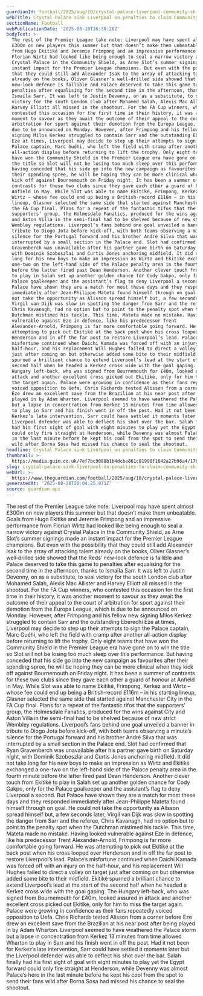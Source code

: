 ```yaml
---
guardianId: football/2025/aug/10/crystal-palace-liverpool-community-shield-match-report
webTitle: Crystal Palace sink Liverpool on penalties to claim Community Shield
sectionName: Football
webPublicationDate: '2025-08-10T16:30:26Z'
bodyText: >-
  The rest of the Premier League take note: Liverpool may have spent almost
  £300m on new players this summer but that doesn’t make them unbeatable. Goals
  from Hugo Ekitiké and Jeremie Frimpong and an impressive performance from
  Florian Wirtz had looked like being enough to seal a narrow victory against
  Crystal Palace in the Community Shield, as Arne Slot’s summer signings made an
  instant impact for the Premier League champions. But even with the possibility
  that they could still add Alexander Isak to the array of attacking talent
  already on the books, Oliver Glasner’s well‑drilled side showed that the Reds’
  new‑look defence is fallible and Palace deserved to take this game to
  penalties after equalising for the second time in the afternoon, thanks to
  Ismaïla Sarr. It was left to Justin Devenny, on as a substitute, to seal
  victory for the south London club after Mohamed Salah, Alexis Mac Allister and
  Harvey Elliott all missed in the shootout. For the FA Cup winners, who
  contested this occasion for the first time in their history, it was another
  moment to savour as they await the outcome of their appeal to the court of
  arbitration for sport against their demotion from the Europa League, which is
  due to be announced on Monday. However, after Frimpong and his fellow new
  signing Milos Kerkez struggled to contain Sarr and the outstanding Eberechi
  Eze at times, Liverpool may decide to step up their attempts to sign the
  Palace captain, Marc Guéhi, who left the field with cramp after another
  all-action display before returning to lift the trophy. Only eight teams that
  have won the Community Shield in the Premier League era have gone on to win
  the title so Slot will not be losing too much sleep over this performance. But
  having conceded that his side go into the new campaign as favourites after
  their spending spree, he will be hoping they can be more clinical when they
  kick off against Bournemouth on Friday night. It has been a summer of
  contrasts for these two clubs since they gave each other a guard of honour at
  Anfield in May. While Slot was able to name Ekitiké, Frimpong, Kerkez and
  Wirtz – whose fee could end up being a British‑record £116m – in his starting
  lineup, Glasner selected the same side that started against Manchester City in
  the FA Cup final. Plans for a repeat of the fantastic tifos that the
  supporters’ group, the Holmesdale Fanatics, produced for the wins against City
  and Aston Villa in the semi-final had to be shelved because of new strict
  Wembley regulations. Liverpool’s fans behind one goal unveiled a banner in
  tribute to Diogo Jota before kick-off, with both teams observing a minute’s
  silence for the Portugal forward and his brother André Silva that was
  interrupted by a small section in the Palace end. Slot had confirmed that Ryan
  Gravenberch was unavailable after his partner gave birth on Saturday night,
  with Dominik Szoboszlai and Curtis Jones anchoring midfield. It did not take
  long for his new boys to make an impression as Wirtz and Ekitiké exchanged a
  one-two on the left-hand side of the Palace penalty area in the fourth minute
  before the latter fired past Dean Henderson. Another clever touch from Ekitiké
  to play in Salah set up another golden chance for Cody Gakpo, only for the
  Palace goalkeeper and the assistant’s flag to deny Liverpool a second. But
  Palace have shown they are a match for most these days and they responded
  immediately after Jean-Philippe Mateta found himself through on goal. He could
  not take the opportunity as Alisson spread himself but, a few seconds later,
  Virgil van Dijk was slow in spotting the danger from Sarr and the referee,
  Chris Kavanagh, had no option but to point to the penalty spot when the
  Dutchman mistimed his tackle. This time, Mateta made no mistake. Having looked
  vulnerable against Eze in defence, like his predecessor Trent
  Alexander-Arnold, Frimpong is far more comfortable going forward. He was
  attempting to pick out Ekitiké at the back post when his cross looped over
  Henderson and in off the far post to restore Liverpool’s lead. Palace’s
  misfortune continued when Daichi Kamada was forced off with an injury on the
  half-hour, and his replacement Will Hughes failed to direct a volley on target
  just after coming on but otherwise added some bite to their midfield. Ekitiké
  spurned a brilliant chance to extend Liverpool’s lead at the start of the
  second half when he headed a Kerkez cross wide with the goal gaping. The
  Hungary left-back, who was signed from Bournemouth for £40m, looked assured in
  attack and another excellent cross picked out Ekitiké, only for him to miss
  the target again. Palace were growing in confidence as their fans repeatedly
  voiced opposition to Uefa. Chris Richards tested Alisson from a corner before
  Eze drew an excellent save from the Brazilian at his near post after being
  played in by Adam Wharton. Liverpool seemed to have weathered the Palace storm
  but a lapse in concentration from Kerkez 13 minutes from time allowed Wharton
  to play in Sarr and his finish went in off the post. Had it not been for
  Kerkez’s late intervention, Sarr could have settled it moments later but the
  Liverpool defender was able to deflect his shot over the bar. Salah finally
  had his first sight of goal with eight minutes to play yet the Egypt forward
  could only fire straight at Henderson, while Devenny was almost Palace’s hero
  in the last minute before he kept his cool from the spot to send their fans
  wild after Borna Sosa had missed his chance to seal the shootout.
headline: Crystal Palace sink Liverpool on penalties to claim Community Shield
thumbnail: >-
  https://media.guim.co.uk/7ef7bc9088b1b4dcbe861c81990f1642a27b96a4/178_0_4297_3437/500.jpg
slug: crystal-palace-sink-liverpool-on-penalties-to-claim-community-shield
webUrl: >-
  https://www.theguardian.com/football/2025/aug/10/crystal-palace-liverpool-community-shield-match-report
generatedAt: '2025-08-28T20:04:25.971Z'
source: guardian-api
---
```

The rest of the Premier League take note: Liverpool may have spent almost £300m on new players this summer but that doesn’t make them unbeatable. Goals from Hugo Ekitiké and Jeremie Frimpong and an impressive performance from Florian Wirtz had looked like being enough to seal a narrow victory against Crystal Palace in the Community Shield, as Arne Slot’s summer signings made an instant impact for the Premier League champions. But even with the possibility that they could still add Alexander Isak to the array of attacking talent already on the books, Oliver Glasner’s well‑drilled side showed that the Reds’ new‑look defence is fallible and Palace deserved to take this game to penalties after equalising for the second time in the afternoon, thanks to Ismaïla Sarr. It was left to Justin Devenny, on as a substitute, to seal victory for the south London club after Mohamed Salah, Alexis Mac Allister and Harvey Elliott all missed in the shootout. For the FA Cup winners, who contested this occasion for the first time in their history, it was another moment to savour as they await the outcome of their appeal to the court of arbitration for sport against their demotion from the Europa League, which is due to be announced on Monday. However, after Frimpong and his fellow new signing Milos Kerkez struggled to contain Sarr and the outstanding Eberechi Eze at times, Liverpool may decide to step up their attempts to sign the Palace captain, Marc Guéhi, who left the field with cramp after another all-action display before returning to lift the trophy. Only eight teams that have won the Community Shield in the Premier League era have gone on to win the title so Slot will not be losing too much sleep over this performance. But having conceded that his side go into the new campaign as favourites after their spending spree, he will be hoping they can be more clinical when they kick off against Bournemouth on Friday night. It has been a summer of contrasts for these two clubs since they gave each other a guard of honour at Anfield in May. While Slot was able to name Ekitiké, Frimpong, Kerkez and Wirtz – whose fee could end up being a British‑record £116m – in his starting lineup, Glasner selected the same side that started against Manchester City in the FA Cup final. Plans for a repeat of the fantastic tifos that the supporters’ group, the Holmesdale Fanatics, produced for the wins against City and Aston Villa in the semi-final had to be shelved because of new strict Wembley regulations. Liverpool’s fans behind one goal unveiled a banner in tribute to Diogo Jota before kick-off, with both teams observing a minute’s silence for the Portugal forward and his brother André Silva that was interrupted by a small section in the Palace end. Slot had confirmed that Ryan Gravenberch was unavailable after his partner gave birth on Saturday night, with Dominik Szoboszlai and Curtis Jones anchoring midfield. It did not take long for his new boys to make an impression as Wirtz and Ekitiké exchanged a one-two on the left-hand side of the Palace penalty area in the fourth minute before the latter fired past Dean Henderson. Another clever touch from Ekitiké to play in Salah set up another golden chance for Cody Gakpo, only for the Palace goalkeeper and the assistant’s flag to deny Liverpool a second. But Palace have shown they are a match for most these days and they responded immediately after Jean-Philippe Mateta found himself through on goal. He could not take the opportunity as Alisson spread himself but, a few seconds later, Virgil van Dijk was slow in spotting the danger from Sarr and the referee, Chris Kavanagh, had no option but to point to the penalty spot when the Dutchman mistimed his tackle. This time, Mateta made no mistake. Having looked vulnerable against Eze in defence, like his predecessor Trent Alexander-Arnold, Frimpong is far more comfortable going forward. He was attempting to pick out Ekitiké at the back post when his cross looped over Henderson and in off the far post to restore Liverpool’s lead. Palace’s misfortune continued when Daichi Kamada was forced off with an injury on the half-hour, and his replacement Will Hughes failed to direct a volley on target just after coming on but otherwise added some bite to their midfield. Ekitiké spurned a brilliant chance to extend Liverpool’s lead at the start of the second half when he headed a Kerkez cross wide with the goal gaping. The Hungary left-back, who was signed from Bournemouth for £40m, looked assured in attack and another excellent cross picked out Ekitiké, only for him to miss the target again. Palace were growing in confidence as their fans repeatedly voiced opposition to Uefa. Chris Richards tested Alisson from a corner before Eze drew an excellent save from the Brazilian at his near post after being played in by Adam Wharton. Liverpool seemed to have weathered the Palace storm but a lapse in concentration from Kerkez 13 minutes from time allowed Wharton to play in Sarr and his finish went in off the post. Had it not been for Kerkez’s late intervention, Sarr could have settled it moments later but the Liverpool defender was able to deflect his shot over the bar. Salah finally had his first sight of goal with eight minutes to play yet the Egypt forward could only fire straight at Henderson, while Devenny was almost Palace’s hero in the last minute before he kept his cool from the spot to send their fans wild after Borna Sosa had missed his chance to seal the shootout.
